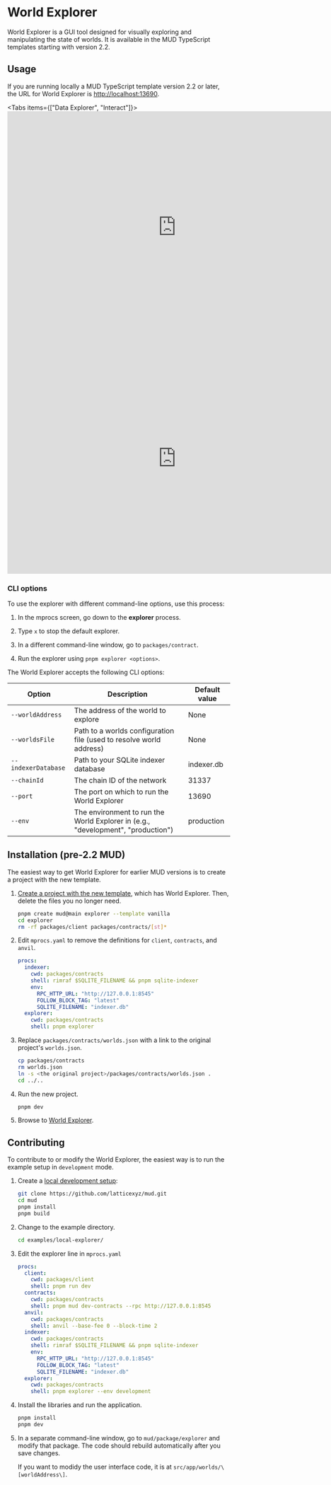 
# World Explorer

World Explorer is a GUI tool designed for visually exploring and manipulating the state of worlds.
It is available in the MUD TypeScript templates starting with version 2.2.

## Usage

If you are running locally a MUD TypeScript template version 2.2 or later, the URL for World Explorer is [http://localhost:13690](http://localhost:13690).

<Tabs items={["Data Explorer", "Interact"]}>
  <Tab>
    <iframe
      width="761"
      height="523"
      src="https://www.youtube.com/embed/87wuGFH9Pz0"
      title="Using the MUD Data Explorer"
      frameborder="0"
      allow="accelerometer; autoplay; clipboard-write; encrypted-media; gyroscope; picture-in-picture; web-share"
      referrerpolicy="strict-origin-when-cross-origin"
      allowfullscreen
    ></iframe>
  </Tab>
  <Tab>
    <iframe
      width="761"
      height="523"
      src="https://www.youtube.com/embed/87wuGFH9Pz0?t=281https://www.youtube.com/embed/87wuGFH9Pz0?si=EsgcYGK9qk6J-Xvs&amp;start=281"
      title="Using the MUD Data Explorer's Interact tab"
      frameborder="0"
      allow="accelerometer; autoplay; clipboard-write; encrypted-media; gyroscope; picture-in-picture; web-share"
      referrerpolicy="strict-origin-when-cross-origin"
      allowfullscreen
    ></iframe>
  </Tab>
</Tabs>

### CLI options

To use the explorer with different command-line options, use this process:

1. In the mprocs screen, go down to the **explorer** process.

1. Type `x` to stop the default explorer.

1. In a different command-line window, go to `packages/contract`.

1. Run the explorer using `pnpm explorer <options>`.

The World Explorer accepts the following CLI options:

| Option              | Description                                                                      | Default value |
| ------------------- | -------------------------------------------------------------------------------- | ------------- |
| `--worldAddress`    | The address of the world to explore                                              | None          |
| `--worldsFile`      | Path to a worlds configuration file (used to resolve world address)              | None          |
| `--indexerDatabase` | Path to your SQLite indexer database                                             | indexer.db    |
| `--chainId`         | The chain ID of the network                                                      | 31337         |
| `--port`            | The port on which to run the World Explorer                                      | 13690         |
| `--env`             | The environment to run the World Explorer in (e.g., "development", "production") | production    |

## Installation (pre-2.2 MUD)

The easiest way to get World Explorer for earlier MUD versions is to create a project with the new template.

1. [Create a project with the new template](/quickstart), which has World Explorer.
   Then, delete the files you no longer need.

   ```sh copy
   pnpm create mud@main explorer --template vanilla
   cd explorer
   rm -rf packages/client packages/contracts/[st]*
   ```

1. Edit `mprocs.yaml` to remove the definitions for `client`, `contracts`, and `anvil`.

   ```yaml filename="mprocs.yaml" copy
   procs:
     indexer:
       cwd: packages/contracts
       shell: rimraf $SQLITE_FILENAME && pnpm sqlite-indexer
       env:
         RPC_HTTP_URL: "http://127.0.0.1:8545"
         FOLLOW_BLOCK_TAG: "latest"
         SQLITE_FILENAME: "indexer.db"
     explorer:
       cwd: packages/contracts
       shell: pnpm explorer
   ```

1. Replace `packages/contracts/worlds.json` with a link to the original project's `worlds.json`.

   ```sh copy
   cp packages/contracts
   rm worlds.json
   ln -s <the original project>/packages/contracts/worlds.json .
   cd ../..
   ```

1. Run the new project.

   ```sh copy
   pnpm dev
   ```

1. Browse to [World Explorer](http://localhost:13690).

## Contributing

To contribute to or modify the World Explorer, the easiest way is to run the example setup in `development` mode.

1. Create a [local development setup](/contribute#local-development-setup):

   ```sh copy
   git clone https://github.com/latticexyz/mud.git
   cd mud
   pnpm install
   pnpm build
   ```

1. Change to the example directory.

   ```sh copy
   cd examples/local-explorer/
   ```

1. Edit the explorer line in `mprocs.yaml`

   <CollapseCode>

   ```yaml filename="mprocs.yaml" copy showLineNumbers {20}
   procs:
     client:
       cwd: packages/client
       shell: pnpm run dev
     contracts:
       cwd: packages/contracts
       shell: pnpm mud dev-contracts --rpc http://127.0.0.1:8545
     anvil:
       cwd: packages/contracts
       shell: anvil --base-fee 0 --block-time 2
     indexer:
       cwd: packages/contracts
       shell: rimraf $SQLITE_FILENAME && pnpm sqlite-indexer
       env:
         RPC_HTTP_URL: "http://127.0.0.1:8545"
         FOLLOW_BLOCK_TAG: "latest"
         SQLITE_FILENAME: "indexer.db"
     explorer:
       cwd: packages/contracts
       shell: pnpm explorer --env development
   ```

   </CollapseCode>

1. Install the libraries and run the application.

   ```sh copy
   pnpm install
   pnpm dev
   ```

1. In a separate command-line window, go to `mud/package/explorer` and modify that package.
   The code should rebuild automatically after you save changes.

   If you want to modidy the user interface code, it is at `src/app/worlds/\[worldAddress\]`.
